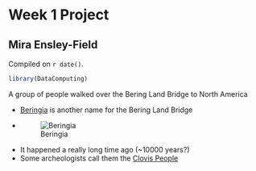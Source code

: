 # Week 1 Project

## Mira Ensley-Field

<!-- leave this material as is -->
Compiled on `r date()`.

```r
library(DataComputing)
```
<!-- put your content after this line -->

A group of people walked over the Bering Land Bridge to North America

* [Beringia](https://en.wikipedia.org/wiki/Beringia) is another name for the Bering Land Bridge
- ![Beringia](http://www.athropolis.com/arctic-facts/maps/land-bridge.gif)
- It happened a really long time ago (~10000 years?)
* Some archeologists call them the [Clovis People](https://en.wikipedia.org/wiki/Clovis_culture)

